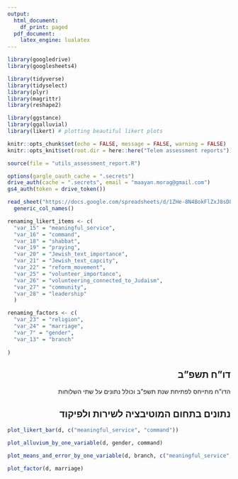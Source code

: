 ```yaml
---
output:
  html_document:
    df_print: paged
  pdf_document:
    latex_engine: lualatex
---
```


```r
library(googledrive)
library(googlesheets4)

library(tidyverse)
library(tidyselect)
library(plyr)
library(magrittr)
library(reshape2)

library(ggstance)
library(ggalluvial)
library(likert) # plotting beautiful likert plots


```

```r

knitr::opts_chunk$set(echo = FALSE, message = FALSE, warning = FALSE)
knitr::opts_knit$set(root.dir = here::here("Telem assessment reports"))


```

<style>
  .rtl { direction:rtl;}
</style>



```r

source(file = "utils_assessment_report.R")

```


```r

options(gargle_oauth_cache = ".secrets")
drive_auth(cache = ".secrets", email = "maayan.morag@gmail.com")
gs4_auth(token = drive_token())

read_sheet("https://docs.google.com/spreadsheets/d/1ZHe-8N4BokFlZxJ8sD8GaABiULSOwfhCTPmzmVlIcwo") %>% 
  generic_col_names()


```


```r

renaming_likert_items <- c(
  "var_15" = "meaningful_service",
  "var_16" = "command",
  "var_18" = "shabbat",
  "var_19" = "praying",
  "var_20" = "Jewish_text_importance",
  "var_21" = "Jewish_text_capcity",
  "var_22" = "reform_movement",
  "var_25" = "volunteer_importance",
  "var_26" = "volunteering_connected_to_Judaism",
  "var_27" = "community",
  "var_28" = "leadership"
  )

renaming_factors <- c(
  "var_23" = "religion",
  "var_24" = "marriage",
  "var_7" = "gender",
  "var_13" = "branch"
  
)

```


<div class="rtl">

# דו"ח תשפ"ב

הדו"ח מתייחס לפתיחת שנת תשפ"ב וכולל נתונים על שתי השלוחות

</div>

<div class="rtl">

## נתונים בתחום המוטיבציה לשירות ולפיקוד
</div>


```r

plot_likert_bar(d, c("meaningful_service", "command"))

```

```r

plot_alluvium_by_one_variable(d, gender, command)

```


```r

plot_means_and_error_by_one_variable(d, branch, c("meaningful_service", "command", "praying"))

```

```r
plot_factor(d, marriage)

```

